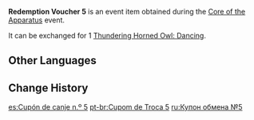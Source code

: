 {{Item Infobox
|id           = 101871
|image        = Item Redemption Voucher 5.png
|type         = Event Items
|group        = Redemption Vouchers
|description  = Used to redeem [[Thundering Horned Owl: Dancing]]
|source1      = [[Core of the Apparatus]] Event
|event        = Core of the Apparatus
}}
'''Redemption Voucher 5''' is an event item obtained during the [[Core of the Apparatus]] event.

It can be exchanged for 1 [[Thundering Horned Owl: Dancing]].

==Other Languages==
{{Other Languages
|default_hidden = 1
|en      = Redemption Voucher 5
|zhs     = 兑换券5号
|zhs_rm  = Duìhuàn-quàn Wǔ Hào
|zht     = 兌換券5號
|zht_rm  = Duìhuàn-quàn Wǔ Hào
|ja      = 引換券5
|ja_rm   = Hikikaeken Go
|ko      = 교환 쿠폰 5호
|ko_rm   = Gyohwan Kupon Oho
|es      = Cupón de canje n.º 5
|fr      = Coupon d'échange 5
|ru      = Купон обмена №5
|th      = คูปองแลกรับหมายเลข 5
|th_rm   = 
|vi      = Phiếu Quà Tặng 5
|de      = Gutschein Nr.5
|id      = Kupon Penukaran 5
|pt      = Cupom de Troca 5
|tr      = Etkinleştirme Kuponu 5
|it      = Voucher di scambio 5
}}

==Change History==
{{Change History|2.7}}

[[es:Cupón de canje n.º 5]]
[[pt-br:Cupom de Troca 5]]
[[ru:Купон обмена №5]]